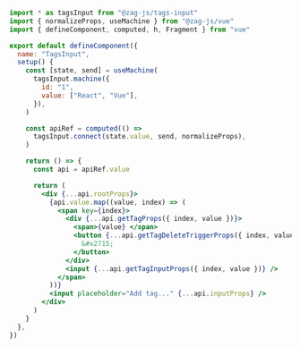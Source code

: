 ```jsx
import * as tagsInput from "@zag-js/tags-input"
import { normalizeProps, useMachine } from "@zag-js/vue"
import { defineComponent, computed, h, Fragment } from "vue"

export default defineComponent({
  name: "TagsInput",
  setup() {
    const [state, send] = useMachine(
      tagsInput.machine({
        id: "1",
        value: ["React", "Vue"],
      }),
    )

    const apiRef = computed(() =>
      tagsInput.connect(state.value, send, normalizeProps),
    )

    return () => {
      const api = apiRef.value

      return (
        <div {...api.rootProps}>
          {api.value.map((value, index) => (
            <span key={index}>
              <div {...api.getTagProps({ index, value })}>
                <span>{value} </span>
                <button {...api.getTagDeleteTriggerProps({ index, value })}>
                  &#x2715;
                </button>
              </div>
              <input {...api.getTagInputProps({ index, value })} />
            </span>
          ))}
          <input placeholder="Add tag..." {...api.inputProps} />
        </div>
      )
    }
  },
})
```
